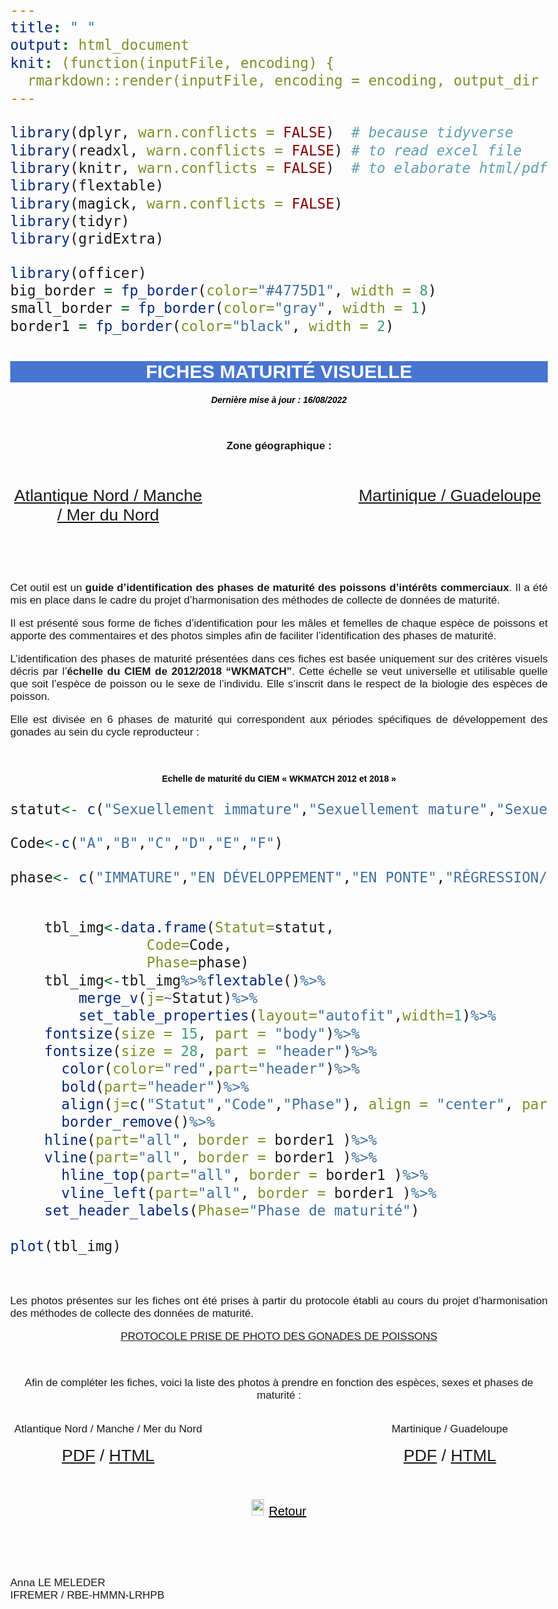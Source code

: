 ```yaml
---
title: " "
output: html_document
knit: (function(inputFile, encoding) {
  rmarkdown::render(inputFile, encoding = encoding, output_dir = "../docs/") })
---
```

```r
library(dplyr, warn.conflicts = FALSE)  # because tidyverse
library(readxl, warn.conflicts = FALSE) # to read excel file
library(knitr, warn.conflicts = FALSE)  # to elaborate html/pdf
library(flextable)
library(magick, warn.conflicts = FALSE)
library(tidyr)
library(gridExtra)

library(officer)
big_border = fp_border(color="#4775D1", width = 8)
small_border = fp_border(color="gray", width = 1)
border1 = fp_border(color="black", width = 2)
```


<html>
<head>
<style media="all"> 
  body {
        /* to centre page on screen*/
        margin-left: auto;
        margin-right: auto;
        font-family: sans-serif;
        font-size: 20pt;
    }
    h1{
    color:white;
    font-size:30px;
    background-color:#4775D1;
    font-weight:700;
    text-align: center;
    }
    h2{
    font-size:25px;
    background-color:#E6E6FF;
    font-weight:600;
    }
    h3{
    color:black;
    font-size:14px;
    font-weight:900;
    font-weight: bold;
    }
    hr{
    color:#4775D1;
    height:8px;
    background-color:#4775D1;
    }
    h4{
    font-size:14px;
    color:black;
    }
    p{
    font-size:
    17px;
    }
    caption{
    font-weight:1000;
    line-height: 26pt;
    }
    </style>

<title>Page Title</title>


</head>

<body>

<h1>FICHES MATURITÉ VISUELLE</h1>

<center>

<h4>*Dernière mise à jour : 16/08/2022*</h4>

</center>

\

<center>

**Zone géographique : **

</center>

\


:::::::::::::: {.columns}
::: {.column width="40%"}

<center>
[Atlantique Nord / Manche / Mer du Nord](frAMM.html)
</center>

:::
::: {.column width="20%"}

\

:::
::: {.column width="40%"}

<center>
[Martinique / Guadeloupe](frMG.html)
</center>

:::
::::::::::::::

\

\


<div style="text-align: justify"> 
  Cet outil est un **guide d'identification des phases de maturité des poissons d'intérêts commerciaux**. Il a été mis en place dans le cadre du projet d'harmonisation des méthodes de collecte de données de maturité.

  Il est présenté sous forme de fiches d'identification pour les mâles et femelles de chaque espèce de poissons et apporte des commentaires et des photos simples afin de faciliter l'identification des phases de maturité.

  L'identification des phases de maturité présentées dans ces fiches est basée uniquement sur des critères visuels décris par l'**échelle du CIEM de 2012/2018 "WKMATCH"**. Cette échelle se veut universelle et utilisable quelle que soit l'espèce de poisson ou le sexe de l'individu. Elle s'inscrit dans le respect de la biologie des espèces de poisson. 
  
  Elle est divisée en 6 phases de maturité qui correspondent aux périodes spécifiques de développement des gonades au sein du cycle reproducteur : 
</div>

\

<center>

<h3>Echelle de maturité du CIEM « WKMATCH 2012 et 2018 »</h3>

</center>

```r


statut<- c("Sexuellement immature","Sexuellement mature","Sexuellement mature","Sexuellement mature","Sexuellement mature","Sexuellement mature")

Code<-c("A","B","C","D","E","F")

phase<- c("IMMATURE","EN DÉVELOPPEMENT","EN PONTE","RÉGRESSION/RÉGÉNÉRATION","OMISSION DE PONTE","ANORMAL")


	tbl_img<-data.frame(Statut=statut,
			    Code=Code,
			    Phase=phase)
	tbl_img<-tbl_img%>%flextable()%>%
		merge_v(j=~Statut)%>%
		set_table_properties(layout="autofit",width=1)%>%
    fontsize(size = 15, part = "body")%>%
    fontsize(size = 28, part = "header")%>%
	  color(color="red",part="header")%>%
	  bold(part="header")%>%
	  align(j=c("Statut","Code","Phase"), align = "center", part = "all")%>%
	  border_remove()%>%
    hline(part="all", border = border1 )%>%
    vline(part="all", border = border1 )%>%
	  hline_top(part="all", border = border1 )%>%
	  vline_left(part="all", border = border1 )%>%
    set_header_labels(Phase="Phase de maturité")
	
plot(tbl_img)

```

\

<div style="text-align: justify">

  Les photos présentes sur les fiches ont été prises à partir du protocole établi au cours du projet d'harmonisation des méthodes de collecte des données de maturité.

<center>

[PROTOCOLE PRISE DE PHOTO DES GONADES DE POISSONS](FR_P.pdf){target="_blank"}

\

  Afin de compléter les fiches, voici la liste des photos à prendre en fonction des espèces, sexes et phases de maturité :
  
:::::::::::::: {.columns}
::: {.column width="40%"}

<center>
Atlantique Nord / Manche / Mer du Nord

[PDF](PhotoàPrendreAMM.pdf){target="_blank"}
/
[HTML](PhotoàPrendreAMM.html){target="_blank"}
</center>

:::
::: {.column width="20%"}

\

:::
::: {.column width="40%"}

<center>
Martinique / Guadeloupe

[PDF](PhotoàPrendreGM.pdf){target="_blank"}
/
[HTML](PhotoàPrendreGM.HTML){target="_blank"}
</center>

:::
::::::::::::::

</center>


\


<center>
![](../data/Photo_Guides/GoBack.png){height=26px width=20px} <a href="#" onclick="history.go(-1)" style="color:black;font-size:20px;">Retour</a>
</center>

\

\


Anna LE MELEDER  
IFREMER / RBE-HMMN-LRHPB


</div>


</body>
</html>





















